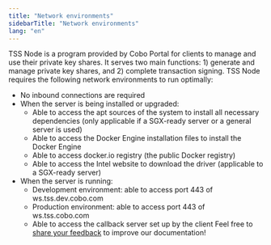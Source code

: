 ```yaml
---
title: "Network environments"
sidebarTitle: "Network environments"
lang: "en"
---
```


TSS Node is a program provided by Cobo Portal for clients to manage and use their private key shares. It serves two main functions: 1) generate and manage private key shares, and 2) complete transaction signing. TSS Node requires the following network environments to run optimally:

- No inbound connections are required
- When the server is being installed or upgraded:
  - Able to access the apt sources of the system to install all necessary dependencies (only applicable if a SGX-ready server or a general server is used)
  - Able to access the Docker Engine installation files to install the Docker Engine
  - Able to access docker.io registry (the public Docker registry)
  - Able to access the Intel website to download the driver (applicable to a SGX-ready server)
- When the server is running:
  - Development environment: able to access port 443 of ws.tss.dev.cobo.com
  - Production environment: able to access port 443 of ws.tss.cobo.com
  - Able to access the callback server set up by the client 
<Tip>Feel free to [share your feedback](https://forms.zohopublic.com/cobo/form/DocumentFeedbackForm/formperma/QvLOhxJv1_JMsJ-1dleZ8Itb_7rzN-LtgvsDdxosoVI?referrername=manuals) to improve our documentation!</Tip>